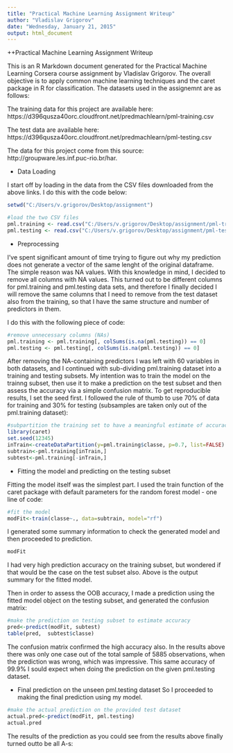 ```yaml
---
title: "Practical Machine Learning Assignment Writeup"
author: "Vladislav Grigorov"
date: "Wednesday, January 21, 2015"
output: html_document
---
```


++Practical Machine Learning Assignment Writeup

This is an R Markdown document generated for the Practical Machine Learning Corsera course assignment by Vladislav Grigorov. The overall objective is to apply common machine learning techniques and the caret package in R for classification. The datasets used in the assignemnt are as follows:

The training data for this project are available here: 
https://d396qusza40orc.cloudfront.net/predmachlearn/pml-training.csv

The test data are available here: 
https://d396qusza40orc.cloudfront.net/predmachlearn/pml-testing.csv

The data for this project come from this source: http://groupware.les.inf.puc-rio.br/har.

+ Data Loading

I start off by loading in the data from the CSV files downloaded from the above links. I do this with the code below:

```r
setwd("C:/Users/v.grigorov/Desktop/assignment")

#load the two CSV files
pml.training <- read.csv("C:/Users/v.grigorov/Desktop/assignment/pml-training.csv")
pml.testing <- read.csv("C:/Users/v.grigorov/Desktop/assignment/pml-testing.csv")
```

+ Preprocessing

I've spent significant amount of time trying to figure out why my prediction does not generate a vector of the same lenght of the original dataframe. The simple reason was NA values. With this knowledge in mind, I decided to remove all columns with NA values. This turned out to be different columns for pml.training and pml.testing data sets, and therefore I finally decided I will remove the same columns that I need to remove from the test dataset also from the training, so that I have the same structure and number of predictors in them.

I do this with the following piece of code:
```r
#remove unnecessary columns (NAs)
pml.training <- pml.training[, colSums(is.na(pml.testing)) == 0]
pml.testing <- pml.testing[, colSums(is.na(pml.testing)) == 0]
```

After removing the NA-containing predictors I was left with 60 variables in both datasets, and I continued with sub-dividing pml.training dataset into a training and testing subsets. My intention was to train the model on the trainng subset, then use it to make a prediction on the test subset and then assess the accuracy via a simple confusion matrix. To get reproducible results, I set the seed first. I followed the rule of thumb to use 70% of data for training and 30% for testing (subsamples are taken only out of the pml.training dataset):

```r
#subpartition the training set to have a meaningful estimate of accuracy
library(caret)
set.seed(12345)
inTrain<-createDataPartition(y=pml.training$classe, p=0.7, list=FALSE)
subtrain<-pml.training[inTrain,]
subtest<-pml.training[-inTrain,]
```

+ Fitting the model and predicting on the testing subset

Fitting the model itself was the simplest part. I used the train function of the caret package with default parameters for the random forest model - one line of code:

```r
#fit the model
modFit<-train(classe~., data=subtrain, model="rf")
```
I generated some summary information to check the generated model and then proceeded to prediction.
```r
modFit
```
I had very high prediction accuracy on the training subset, but wondered if that would be the case on the test subset also. Above is the output summary for the fitted model.

Then in order to assess the OOB accuracy, I made a prediction using the fitted model object on the testing subset, and generated the confusion matrix:
```r
#make the prediction on testing subset to estimate accuracy
pred<-predict(modFit, subtest)
table(pred,  subtest$classe)
```
The confusion matrix confirmed the high accuracy also. In the results above there was only one case out of the total sample of 5885 observations, when the prediction was wrong, which was impressive. This same accuracy of 99.9% I sould expect when doing the prediction on the given pml.testing dataset.

+ Final prediction on the unseen pml.testing dataset
So I proceeded to making the final prediction using my model.

```r
#make the actual prediction on the provided test dataset
actual.pred<-predict(modFit, pml.testing)
actual.pred
```
The results of the prediction as you could see from the results above finally turned outto be all A-s: